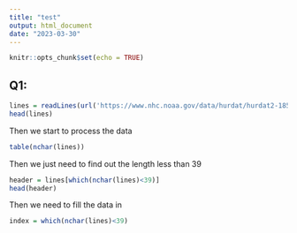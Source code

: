 ```yaml
---
title: "test"
output: html_document
date: "2023-03-30"
---
```


```r
knitr::opts_chunk$set(echo = TRUE)
```

## Q1:

```r
lines = readLines(url('https://www.nhc.noaa.gov/data/hurdat/hurdat2-1851-2021-100522.txt'))
head(lines)
```
Then we start to process the data 

```r
table(nchar(lines))
```


Then we just need to find out the length less than 39

```r
header = lines[which(nchar(lines)<39)]
head(header)

```
Then we need to fill the data in 

```r
index = which(nchar(lines)<39)

```


